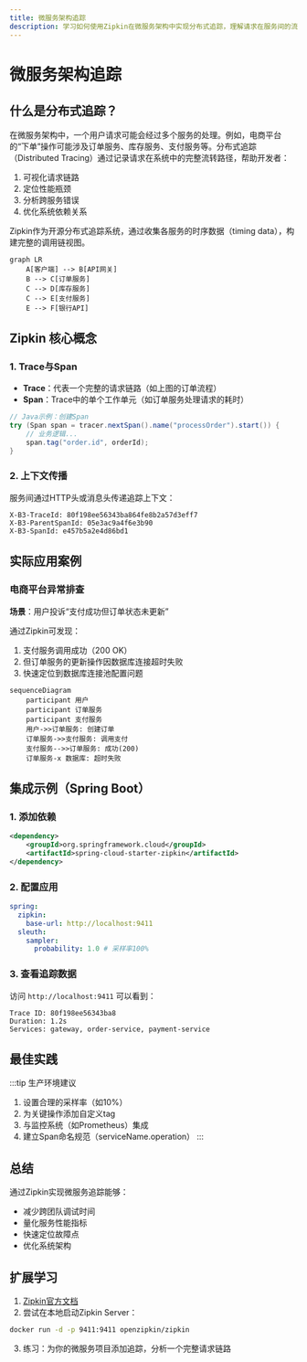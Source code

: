 ```yaml
---
title: 微服务架构追踪
description: 学习如何使用Zipkin在微服务架构中实现分布式追踪，理解请求在服务间的流转路径和性能瓶颈。
---
```


# 微服务架构追踪

## 什么是分布式追踪？

在微服务架构中，一个用户请求可能会经过多个服务的处理。例如，电商平台的“下单”操作可能涉及订单服务、库存服务、支付服务等。分布式追踪（Distributed Tracing）通过记录请求在系统中的完整流转路径，帮助开发者：

1. 可视化请求链路
2. 定位性能瓶颈
3. 分析跨服务错误
4. 优化系统依赖关系

Zipkin作为开源分布式追踪系统，通过收集各服务的时序数据（timing data），构建完整的调用链视图。

```mermaid
graph LR
    A[客户端] --> B[API网关]
    B --> C[订单服务]
    C --> D[库存服务]
    C --> E[支付服务]
    E --> F[银行API]
```

## Zipkin 核心概念

### 1. Trace与Span

- **Trace**：代表一个完整的请求链路（如上图的订单流程）
- **Span**：Trace中的单个工作单元（如订单服务处理请求的耗时）

```java
// Java示例：创建Span
try (Span span = tracer.nextSpan().name("processOrder").start()) {
    // 业务逻辑...
    span.tag("order.id", orderId);
}
```

### 2. 上下文传播

服务间通过HTTP头或消息头传递追踪上下文：

```
X-B3-TraceId: 80f198ee56343ba864fe8b2a57d3eff7
X-B3-ParentSpanId: 05e3ac9a4f6e3b90
X-B3-SpanId: e457b5a2e4d86bd1
```

## 实际应用案例

### 电商平台异常排查

**场景**：用户投诉“支付成功但订单状态未更新”

通过Zipkin可发现：
1. 支付服务调用成功（200 OK）
2. 但订单服务的更新操作因数据库连接超时失败
3. 快速定位到数据库连接池配置问题

```mermaid
sequenceDiagram
    participant 用户
    participant 订单服务
    participant 支付服务
    用户->>订单服务: 创建订单
    订单服务->>支付服务: 调用支付
    支付服务-->>订单服务: 成功(200)
    订单服务-x 数据库: 超时失败
```

## 集成示例（Spring Boot）

### 1. 添加依赖
```xml
<dependency>
    <groupId>org.springframework.cloud</groupId>
    <artifactId>spring-cloud-starter-zipkin</artifactId>
</dependency>
```

### 2. 配置应用
```yaml
spring:
  zipkin:
    base-url: http://localhost:9411
  sleuth:
    sampler:
      probability: 1.0 # 采样率100%
```

### 3. 查看追踪数据
访问 `http://localhost:9411` 可以看到：

```
Trace ID: 80f198ee56343ba8
Duration: 1.2s
Services: gateway, order-service, payment-service
```

## 最佳实践

:::tip 生产环境建议
1. 设置合理的采样率（如10%）
2. 为关键操作添加自定义tag
3. 与监控系统（如Prometheus）集成
4. 建立Span命名规范（serviceName.operation）
:::

## 总结

通过Zipkin实现微服务追踪能够：
- 减少跨团队调试时间
- 量化服务性能指标
- 快速定位故障点
- 优化系统架构

## 扩展学习

1. [Zipkin官方文档](https://zipkin.io/)
2. 尝试在本地启动Zipkin Server：
```bash
docker run -d -p 9411:9411 openzipkin/zipkin
```
3. 练习：为你的微服务项目添加追踪，分析一个完整请求链路